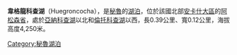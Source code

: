 {{coord|9|14|29|S|77|20|52|W|type:waterbody_region:PE|display=title}}

'''韋格龍科查湖'''（Huegroncocha），是[[秘魯|秘魯]]的[[湖泊|湖泊]]，位於該國北部[[安卡什大區|安卡什大區]]的[[阿松森省|阿松森省]]，處於[[亞納科查湖|亞納科查湖]]以北和[[倫托科查湖|倫托科查湖]]以西，長0.39公里、寬0.12公里，海拔高度4,250米。

{{Peru-geo-stub}}
[[Category:秘魯湖泊|Category:秘魯湖泊]]